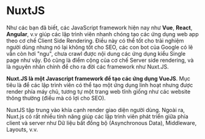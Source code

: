 # NuxtJS

Như các bạn đã biết, các JavaScript framework hiện nay như **Vue**, **React**, **Angular**, v.v giúp các lập trình viên nhanh chóng tạo các ứng dụng web app theo cơ chế Client Side Rendering. Điều này có thể tốt cho trải nghiệm người dùng nhưng nó lại không tốt cho SEO, các con bot của Google có lẽ vẫn còn hơi "ngu", chưa crawl được nội dung các ứng dụng kiểu Single page như vậy. Đó cũng là điểm cộng của cơ chế Server side rendering, và là nguyên nhân chính để cho ra đời các framework như Nuxt.JS.

**Nuxt.JS là một Javascript framework để tạo các ứng dụng VueJS**. Mục tiêu là để các lập trình viên có thể tạo một ứng dụng linh hoạt nhưng được render phía máy chủ, tương tự một trang web tĩnh giống như các website thông thường (điều mà có lợi cho SEO).

NuxtJS tập trung vào khía cạnh render giao diện người dùng. Ngoài ra, Nuxt.js có rất nhiều tính năng giúp các lập trình viên phát triển giữa phía client và server như Dữ liệu bất đồng bộ (Asynchronous Data), Middleware, Layouts, v.v.
